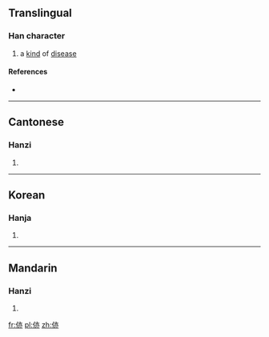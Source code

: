 ==Translingual==

===Han character===
{{Han char|rn=9|rad=人|as=06|sn=8|four=|canj=人卜中金 (OYLC)|ids=⿰[[亻]][[亦]]}}

# a [[kind]] of [[disease]]

====References====
* {{Han ref|kx=0100.200|hdz=10152.030|uh=344A|ud=13386}}

----

==Cantonese==

===Hanzi===
{{yue-hanzi|jyut=[[zik6]]|y=jik6}}

# {{defn|lang=yue|sort=人06}}

----

==Korean==

===Hanja===
{{ko-hanja|hangeul=역|rv=yeok|mr=yŏk|y=yek}}

# {{defn|lang=ko|sort=人06}}

----

==Mandarin==

===Hanzi===
{{cmn-hanzi|pin=[[yì]] ([[yi4]])|wg=i<sup>4</sup>}}

# {{defn|lang=cmn|sort=人06}}

[[fr:㑊]]
[[pl:㑊]]
[[zh:㑊]]